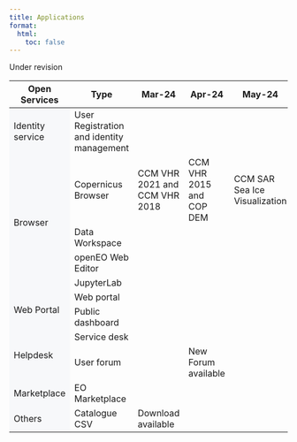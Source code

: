 ```yaml
---
title: Applications
format:
  html:
    toc: false
---
```

Under revision
```{=html}

<div class="table-responsive">
    <table class="table-roadmap" style="height:1000px;">
        <thead>
           <tr>
            <th>Open Services</th>
            <th>Type</th>
            <th>Mar-24</th>
            <th>Apr-24</th>
            <th>May-24</th>
            <th>Jun-24</th>
          </tr>
        </thead>
        <tbody>
          <tr>
            <td rowspan="1" bgcolor="#f7f8fa">Identity service</td>
            <td>User Registration and identity management</td>
            <td></td>
            <td></td>
            <td></td>
            <td></td>
        </tr>
          <tr>
            <td rowspan="4" bgcolor="#f7f8fa">Browser</td>
            <td>Copernicus Browser</td>
            <td>CCM VHR 2021 and CCM VHR 2018</td>
            <td>CCM VHR 2015 and COP DEM</td>
            <td>CCM SAR Sea Ice Visualization</td>
            <td>Sentinel-3 Level 2 support</td>
          </tr>
          <tr>
            <td>Data Workspace</td>
            <td></td>
            <td></td>
            <td></td>
            <td></td>
          </tr>
          <tr>
            <td>openEO Web Editor</td>
            <td></td>
            <td></td>
            <td></td>
            <td></td>
          </tr>
          <tr>
            <td>JupyterLab</td>
            <td></td>
            <td></td>
            <td></td>
            <td></td>
          </tr>
          <!-- <tr>
            <td rowspan="2" bgcolor="#f7f8fa">Infrastructure as a Service (IaaS)</td>
            <td>Cloud Ferro IaaS</td>
            <td></td>
            <td></td>
          </tr>
          <tr>
            <td>T-System Open Telekom Cloud IaaS</td>
            <td>Ready to use</td>
            <td></td>
          </tr> -->
          <tr>
            <td rowspan="2" bgcolor="#f7f8fa">Web Portal</td>
            <td>Web portal</td>
            <td></td>
            <td></td>
            <td></td>
            <td></td>
          </tr>
          <tr>
            <td>Public dashboard</td>
            <td></td>
            <td></td>
            <td></td>
            <td></td>
          </tr>
          <tr>
            <td rowspan="2" bgcolor="#f7f8fa">Helpdesk</td>
            <td>Service desk</td>
            <td></td>
            <td></td>
            <td></td>
            <td></td>
          </tr>
          <tr>
            <td>User forum</td>
            <td></td>
            <td>New Forum available</td>
            <td></td>
            <td></td>
          </tr>
          <tr>
            <td rowspan="1" bgcolor="#f7f8fa">Marketplace</td>
            <td>EO Marketplace</td>
            <td></td>
            <td></td>
            <td></td>
            <td></td>
          </tr>
          <tr>
            <td rowspan="1" bgcolor="#f7f8fa">Others</td>
            <td>Catalogue CSV</td>
            <td>Download available</td>
            <td></td>
            <td></td>
            <td></td>
          </tr>
        </tbody>
    </table>
</div>
```
